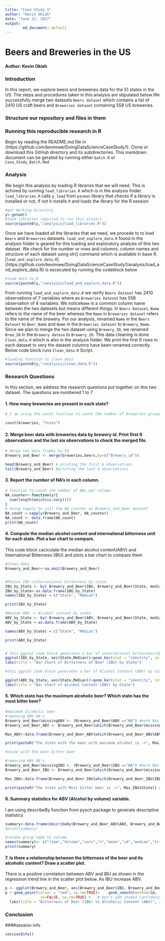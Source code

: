 ```yaml
---
title: "Case Study 1"
author: "Kevin OKiah"
date: "June 21, 2017"
output: 
        md_document: default
---
```

# Beers and Breweries in the US

#### Author: Kevin Okiah                               

### Introduction
In this report, we explore beers and breweries data for the 51 states in the US. The steps and procedures taken in this analysis are stipulated below.We successfully merge two datasets `Beers dataset` which contains a list of 2410 US craft beers and `Breweries dataset` containing 558 US breweries.

### Structure our repository and files in them

### Running this reproducible research in R
Begin by reading the README.md file in {https://github.com/kevimwe/DoingDataScienceCaseStudy1}.  Clone or download this GitHub directory and its subdirectories. This markdown document can be gerated by running either `batch.R` or `Case_Study_Batch.Rmd`

### Analysis
We begin this analysis by loading R libraries that we will need. This is achived by running `load_libraries.R` which is in the analysis folder. `load_libraries.R` calls `p_load` from `pacman` library that checks if a library is installed or not, if not it installs it and loads the library for the R session

```r
#get Working Directory
y<-getwd()
#load libraries required to run this project
source(paste0(y,"/analysis/load_libraries.R"))
```

Once we have loaded all the libraries that we need, we procede to to load `Beers` and `Breweries` datasets. `load_and_explore_data.R` found in the analysis folder is geared for this loading and exploratory analysis of this two dataset.
We check for the number or rows and columns, column names and structure of each dataset using str() command which is available in base R.  [`load_and_explore_data.R`]{https://github.com/kevimwe/DoingDataScienceCaseStudy1/analysis/load_and_explore_data.R} is excecuted by running the codeblock below
```r
#load data to R
source(paste0(y,"/analysis/load_and_explore_data.R"))
```
From running `load_and_explore_data.R` we verify `Beers Dataset` has 2410 observations of  7 variables where as `Breweries Dateset` has 558 observation of  4 variables. We notice`Name` is a common column name between the two datesets but means different things. In `Beers Dataset`, `Name` refers to the name of the beer whereas the `Name` in `Breweries dataset` refers to the name of the brewery. For our analysis, renamed `Name` in the `Beers Dataset` to `Beer_Name` and `Name` in the `Breweries dateset` to `Brewery_Name`. Since we plan to merge the two dataset using `Brewery_ID`, we renamed `Brew_ID` in the `Brewery datese` to `Brewery_ID`. This data cleaning is done `Clean_data.R` which is also in the analysis folder. We print the first 6 rows in each dataset to very the dataset columns have been renamed correctly. Below code block runs `Clean_data.R` Script.

```r
#loading function to clean data
source(paste0(y,"/analysis/clean_data.R"))

```


### Research Questions

In this section, we address the research questions put together on this two dataset. The questions are numbered 1 to 7

#### 1. How many breweries are present in each state?
```r
# I am using the count function to count the number of breweries grouped by "state"

count(breweries, "State")
```

#### 2. Merge beer data with breweries data by brewery id. Print ﬁrst 6 observations and the last six observations to check the merged ﬁle.
```r
# merge two data frames by ID
Brewery_and_Beer <- merge(breweries,beers,by=c("Brewery_id"))

head(Brewery_and_Beer) # printing the first 6 observations
tail(Brewery_and_Beer) #printing the last 6 observations

```

#### 3. Report the number of NA’s in each column.
```r
# function to count the number of NAs per column
NA_counter<-function(y){
  sum(length(which(is.na(y))))
}
# Using Sapply to call the NA_counter on Brewery_and_beer dataset
NA_count <-sapply(Brewery_and_Beer, NA_counter)
NA_count <- data.frame(NA_count)
print(NA_count)

```

#### 4. Compute the median alcohol content and international bitterness unit for each state. Plot a bar chart to compare.
This code block caclculate the median alcohol content(ABV) and International Bitterness (IBU) and plots a bar chart to compare them
```r
#clean data
Brewery_and_Beer<-na.omit(Brewery_and_Beer)


#Median IBU->international bitterness by state
IBU_by_State <- by( Brewery_and_Beer$IBU, Brewery_and_Beer$State, median)
IBU_by_State<-as.data.frame(IBU_by_State)
names(IBU_by_State) = c("State", "MeDian")

print(IBU_by_State)

#Median ABV -> Alcohol content by state
ABV_by_State <- by( Brewery_and_Beer$ABV, Brewery_and_Beer$State, median)
ABV_by_State <-as.data.frame(ABV_by_State)

names(ABV_by_State) = c("State", "MeDian")

print(ABV_by_State)


# this ggplot code block generates a bar of international bitterness(IBU) by state
ggplot(IBU_by_State, aes(State,MeDian))+geom_bar(stat = "identity", color="Seagreen", fill="red",width=.7)+
labs(title = "Bar Chart of Bitterness of Beer (IBU) by State")

#this ggplot code block generates a bar of Alcohol Content (ABV) by state

ggplot(ABV_by_State, aes(State,MeDian))+geom_bar(stat = "identity", color="red", fill="Seagreen",width=.7)+
labs(title = "Bar Chart of Alcohol Content (ABV) by State") 

```


#### 5. Which state has the maximum alcoholic beer? Which state has the most bitter beer?
```r
#maximum alcoholic beer
#removing ABV NA's
Brewery_and_Beer$missingABV <- (Brewery_and_Beer$ABV =="NA") #mark NAs
Brewery_and_Beer_ABV <- Brewery_and_Beer[which(Brewery_and_Beer$missingABV==FALSE),]# remove Nas

Max_ABV<-data.frame(Brewery_and_Beer_ABV[which(Brewery_and_Beer_ABV$ABV==max(Brewery_and_Beer_ABV$ABV)),]) # select the row with max ABV

print(paste0("The state with the beer with maximum alcohol is ->", Max_ABV$State)) # print the stae with Max alcoholic beer 

#state with the most bitter beer

#removing ABV NA's
Brewery_and_Beer$missingIBU <- (Brewery_and_Beer$IBU =="NA") #mark NAs
Brewery_and_Beer_IBU <- Brewery_and_Beer[which(Brewery_and_Beer$missingIBU==FALSE),]# remove Nas

Max_IBU<-data.frame(Brewery_and_Beer_IBU[which(Brewery_and_Beer_IBU$IBU==max(Brewery_and_Beer_IBU$IBU)),]) # select the row with max IBU

print(paste0("The state with Most bitter beer is ->", Max_IBU$State)) # print the stae with Max alcoholic beer 


```


#### 6. Summary statistics for ABV (Alcohol by volume) variable.
I am using describeBy function from pysch package to generate descriptive statistics
```r
summary<-data.frame(describeBy(Brewery_and_Beer_ABV$ABV, Brewery_and_Beer_ABV$Ounces, mat=TRUE), row.names = NULL )# using describeBy function from pysch package for summary by
#print(summary)

#rename group name to volume
names(summary)<- c("item","Volume","vars","n","mean","sd","median","trimmed","mad","min","max","range","skew","kurtosis","se") 
print(summary)
```

#### 7. Is there a relationship between the bitterness of the beer and its alcoholic content? Draw a scatter plot.

There is a positive correlation between ABV and IBU as shown in the regression trend line in the scatter plot below. As
IBU increase ABV.

```r
p <- ggplot(Brewery_and_Beer, aes(Brewery_and_Beer$IBU, Brewery_and_Beer$ABV))
p + geom_point(colour = "red", na.rm=TRUE)+    geom_smooth(method=lm,   # Add linear regression line
                se=FALSE, na.rm=TRUE) +   # Don't add shaded confidence region
  labs(title = "Bitterness of Beer (IBU) vs Alcoholic Content (ABV)", x = "IBU", y ="ABV")

```

### Conclusion



####session info

```r
sessionInfo()
```


